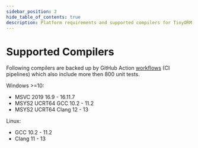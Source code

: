 ```yaml
---
sidebar_position: 2
hide_table_of_contents: true
description: Platform requirements and supported compilers for TinyORM c++ library.
---
```


# Supported Compilers

Following compilers are backed up by GitHub Action [workflows](https://github.com/silverqx/TinyORM/tree/main/.github/workflows) (CI pipelines) which also include more then 800 unit tests.

Windows >=10:

- MSVC 2019 16.9 - 16.11.7
- MSYS2 UCRT64 GCC 10.2 - 11.2
- MSYS2 UCRT64 Clang 12 - 13

Linux:

- GCC 10.2 - 11.2
- Clang 11 - 13
